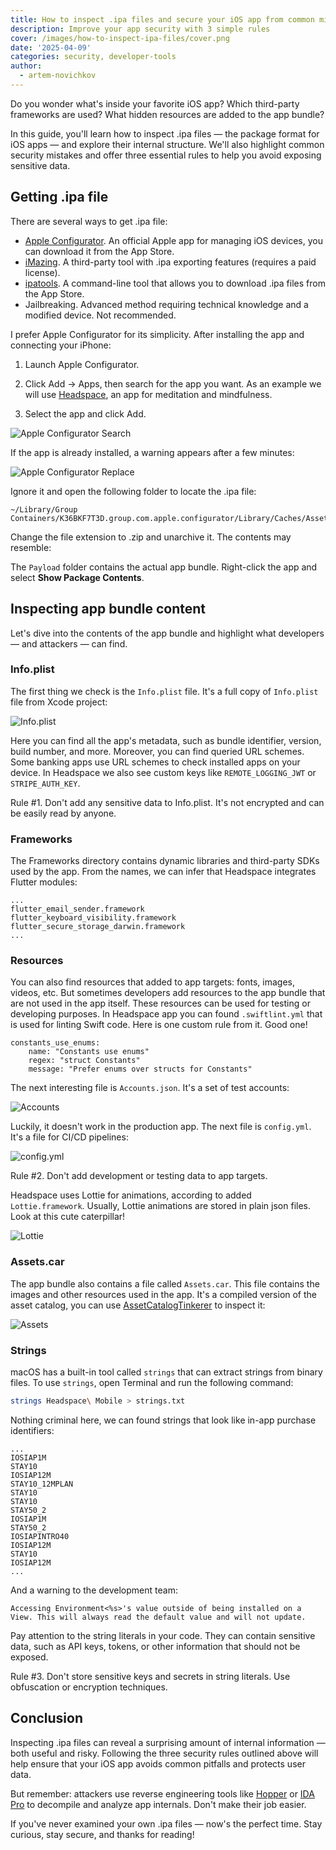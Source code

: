 ```yaml
---
title: How to inspect .ipa files and secure your iOS app from common mistakes
description: Improve your app security with 3 simple rules
cover: /images/how-to-inspect-ipa-files/cover.png
date: '2025-04-09'
categories: security, developer-tools
author:
  - artem-novichkov
---
```


Do you wonder what's inside your favorite iOS app? Which third-party frameworks are used? What hidden resources are added to the app bundle?

In this guide, you'll learn how to inspect .ipa files — the package format for iOS apps — and explore their internal structure. We'll also highlight common security mistakes and offer three essential rules to help you avoid exposing sensitive data.

## Getting .ipa file

There are several ways to get .ipa file:

- [Apple Configurator](https://apps.apple.com/en/app/apple-configurator/id1037126344). An official Apple app for managing iOS devices, you can download it from the App Store.
- [iMazing](https://imazing.com). A third-party tool with .ipa exporting features (requires a paid license).
- [ipatools](https://github.com/majd/ipatool). A command-line tool that allows you to download .ipa files from the App Store.
- Jailbreaking. Advanced method requiring technical knowledge and a modified device. Not recommended.

I prefer Apple Configurator for its simplicity. After installing the app and connecting your iPhone:

1. Launch Apple Configurator.

2. Click Add → Apps, then search for the app you want. As an example we will use [Headspace](https://apps.apple.com/en/app/headspace-sleep-meditation/id493145008), an app for meditation and mindfulness.

3. Select the app and click Add.

![Apple Configurator Search](/images/how-to-inspect-ipa-files/search.png)

If the app is already installed, a warning appears after a few minutes:

![Apple Configurator Replace](/images/how-to-inspect-ipa-files/replace.png)

Ignore it and open the following folder to locate the .ipa file:

```
~/Library/Group Containers/K36BKF7T3D.group.com.apple.configurator/Library/Caches/Assets/TemporaryItems
```

Change the file extension to .zip and unarchive it. The contents may resemble:
 
<FileTree>
  <FileTree.Folder name="Headspace">
    <FileTree.Folder name="iTunesArtwork">
      <FileTree.File name="iTunesMetadata.plist" />
    </FileTree.Folder>
    <FileTree.Folder name="META-INF">
      <FileTree.File name="com.apple.FixedZipMetadata.bin" />
      <FileTree.File name="com.apple.ZipMetadata.plist" />
    </FileTree.Folder>
    <FileTree.Folder name="Payload">
      <FileTree.File name="Headspace Mobile" />
    </FileTree.Folder>
  </FileTree.Folder>
</FileTree>

The `Payload` folder contains the actual app bundle. Right-click the app and select **Show Package Contents**.

## Inspecting app bundle content

Let's dive into the contents of the app bundle and highlight what developers — and attackers — can find.

### Info.plist

The first thing we check is the `Info.plist` file. It's a full copy of `Info.plist` file from Xcode project:

![Info.plist](/images/how-to-inspect-ipa-files/info-plist.png)

Here you can find all the app's metadata, such as bundle identifier, version, build number, and more. Moreover, you can find queried URL schemes. Some banking apps use URL schemes to check installed apps on your device. In Headspace we also see custom keys like `REMOTE_LOGGING_JWT` or `STRIPE_AUTH_KEY`.

<Callout type="warning" emoji="️⚠️">
  Rule #1. Don't add any sensitive data to Info.plist. It's not encrypted and can be easily read by anyone.
</Callout>

### Frameworks

The Frameworks directory contains dynamic libraries and third-party SDKs used by the app. From the names, we can infer that Headspace integrates Flutter modules:

```
...
flutter_email_sender.framework
flutter_keyboard_visibility.framework
flutter_secure_storage_darwin.framework
...
```

### Resources

You can also find resources that added to app targets: fonts, images, videos, etc. But sometimes developers add resources to the app bundle that are not used in the app itself. These resources can be used for testing or developing purposes. In Headspace app you can found `.swiftlint.yml` that is used for linting Swift code. Here is one custom rule from it. Good one!
```
constants_use_enums:
    name: "Constants use enums"
    regex: "struct Constants"
    message: "Prefer enums over structs for Constants"
```

The next interesting file is `Accounts.json`. It's a set of test accounts:

![Accounts](/images/how-to-inspect-ipa-files/accounts.png)

Luckily, it doesn't work in the production app. The next file is `config.yml`. It's a file for CI/CD pipelines:

![config.yml](/images/how-to-inspect-ipa-files/config.png)

<Callout type="warning" emoji="️⚠️">
  Rule #2. Don't add development or testing data to app targets.
</Callout>

Headspace uses Lottie for animations, according to added `Lottie.framework`. Usually, Lottie animations are stored in plain json files. Look at this cute caterpillar!

![Lottie](/images/how-to-inspect-ipa-files/lottie.png)

### Assets.car

The app bundle also contains a file called `Assets.car`. This file contains the images and other resources used in the app. It's a compiled version of the asset catalog, you can use [AssetCatalogTinkerer](https://github.com/insidegui/AssetCatalogTinkerer) to inspect it:

![Assets](/images/how-to-inspect-ipa-files/assets.png)

### Strings

macOS has a built-in tool called `strings` that can extract strings from binary files. To use `strings`, open Terminal and run the following command:

```bash
strings Headspace\ Mobile > strings.txt
```
Nothing criminal here, we can found strings that look like in-app purchase identifiers:
```
...
IOSIAP1M
STAY10
IOSIAP12M
STAY10_12MPLAN
STAY10
STAY10
STAY50_2
IOSIAP1M
STAY50_2
IOSIAPINTRO40
IOSIAP12M
STAY10
IOSIAP12M
...
```

And a warning to the development team:

```
Accessing Environment<%s>'s value outside of being installed on a View. This will always read the default value and will not update.
```

Pay attention to the string literals in your code. They can contain sensitive data, such as API keys, tokens, or other information that should not be exposed.

<Callout type="warning" emoji="️⚠️">
  Rule #3. Don't store sensitive keys and secrets in string literals. Use obfuscation or encryption techniques.
</Callout>

## Conclusion

Inspecting .ipa files can reveal a surprising amount of internal information — both useful and risky. Following the three security rules outlined above will help ensure that your iOS app avoids common pitfalls and protects user data.

But remember: attackers use reverse engineering tools like [Hopper](https://www.hopperapp.com/) or [IDA Pro](https://hex-rays.com/ida-pro) to decompile and analyze app internals. Don't make their job easier.

If you've never examined your own .ipa files — now's the perfect time. Stay curious, stay secure, and thanks for reading!